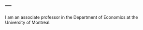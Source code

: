 ---
---


<link rel="stylesheet" href="styles.css" type="text/css">

I am an associate professor in the Department of Economics at the University of Montreal.

